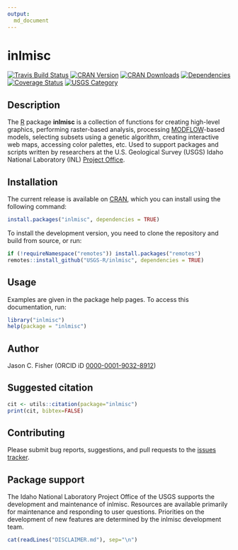 ```yaml
---
output:
  md_document
---
```


inlmisc
=======

[![Travis Build Status](https://travis-ci.org/USGS-R/inlmisc.svg?branch=master)](https://travis-ci.org/USGS-R/inlmisc)
[![CRAN Version](https://www.r-pkg.org/badges/version/inlmisc)](https://CRAN.R-project.org/package=inlmisc)
[![CRAN Downloads](https://cranlogs.r-pkg.org/badges/inlmisc?color=brightgreen)](https://CRAN.R-project.org/package=inlmisc)
[![Dependencies](https://tinyverse.netlify.com/badge/inlmisc)](https://CRAN.R-project.org/package=inlmisc)
[![Coverage Status](https://coveralls.io/repos/github/USGS-R/inlmisc/badge.svg?branch=master)](https://coveralls.io/github/USGS-R/inlmisc?branch=master)
[![USGS Category](https://img.shields.io/badge/USGS-Support-yellow.svg)](https://owi.usgs.gov/R/packages.html#support)

Description
-----------

The [R](https://www.r-project.org/) package **inlmisc** is a collection of functions for creating high-level graphics,
performing raster-based analysis, processing [MODFLOW](https://www.usgs.gov/mission-areas/water-resources/science/modflow-and-related-programs "USGS's modular hydrologic model")-based models,
selecting subsets using a genetic algorithm, creating interactive web maps, accessing color palettes, etc.
Used to support packages and scripts written by researchers at the U.S. Geological Survey (USGS)
Idaho National Laboratory (INL) [Project Office](https://www.usgs.gov/centers/id-water/science/idaho-national-laboratory-project-office "USGS INL Project Office").

Installation
------------

The current release is available on [CRAN](https://CRAN.R-project.org/package=inlmisc "The Comprehensive R Archive Network"),
which you can install using the following command:

```r
install.packages("inlmisc", dependencies = TRUE)
```

To install the development version, you need to clone the repository and build from source, or run:

```r
if (!requireNamespace("remotes")) install.packages("remotes")
remotes::install_github("USGS-R/inlmisc", dependencies = TRUE)
```

Usage
-----

Examples are given in the package help pages.
To access this documentation, run:

```r
library("inlmisc")
help(package = "inlmisc")
```

Author
------

Jason C. Fisher (ORCID iD [0000-0001-9032-8912](http://orcid.org/0000-0001-9032-8912))

Suggested citation
------------------

```r
cit <- utils::citation(package="inlmisc")
print(cit, bibtex=FALSE)
```

Contributing
------------

Please submit bug reports, suggestions, and pull requests to the
[issues tracker](https://github.com/USGS-R/inlmisc/issues).

Package support
---------------

The Idaho National Laboratory Project Office of the USGS supports the development and maintenance of inlmisc.
Resources are available primarily for maintenance and responding to user questions.
Priorities on the development of new features are determined by the inlmisc development team.

```r
cat(readLines("DISCLAIMER.md"), sep="\n")
```
